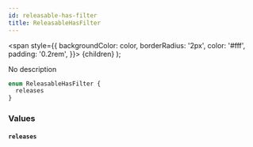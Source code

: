 ```yaml
---
id: releasable-has-filter
title: ReleasableHasFilter
---
```


<span
style={{
      backgroundColor: color,
      borderRadius: '2px',
      color: '#fff',
      padding: '0.2rem',
    }}>
{children}
</span>
);

No description

```graphql
enum ReleasableHasFilter {
  releases
}
```

### Values

#### `releases`
